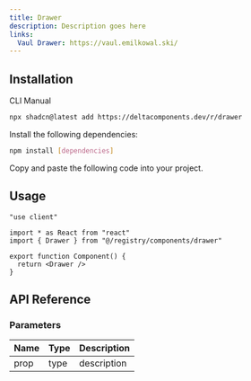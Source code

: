 ```yaml
---
title: Drawer
description: Description goes here
links:
  Vaul Drawer: https://vaul.emilkowal.ski/
---
```


<ComponentPreview name="drawer-demo" />

## Installation

<Tabs defaultValue="cli">

<TabsList>
  <TabsTrigger value="cli">CLI</TabsTrigger>
  <TabsTrigger value="manual">Manual</TabsTrigger>
</TabsList>

<TabsContent value="cli">

```bash
npx shadcn@latest add https://deltacomponents.dev/r/drawer
```

</TabsContent>

<TabsContent value="manual">

<Steps>

<Step>Install the following dependencies:</Step>

```bash
npm install [dependencies]
```

<Step>Copy and paste the following code into your project.</Step>

<ComponentSource name="drawer" />

</Steps>

</TabsContent>

</Tabs>

## Usage

```tsx
"use client"

import * as React from "react"
import { Drawer } from "@/registry/components/drawer"

export function Component() {
  return <Drawer />
}
```

## API Reference

### Parameters

| Name | Type | Description |
| ---- | ---- | ----------- |
| prop | type | description |
